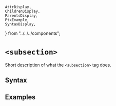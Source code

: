     AttrDisplay,
    ChildrenDisplay,
    ParentsDisplay,
    PtxExample,
    SyntaxDisplay,
} from "../../../components";

# `<subsection>`

Short description of what the `<subsection>` tag does.

## Syntax

<SyntaxDisplay name="subsection" />

## Examples

    